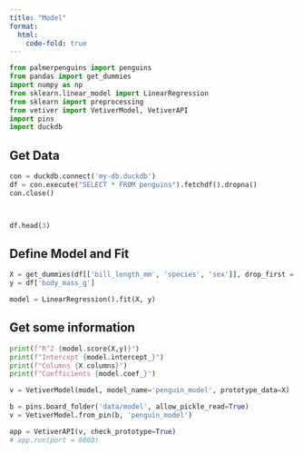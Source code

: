 ```yaml
---
title: "Model"
format:
  html:
    code-fold: true
---
```



```python
from palmerpenguins import penguins
from pandas import get_dummies
import numpy as np
from sklearn.linear_model import LinearRegression
from sklearn import preprocessing
from vetiver import VetiverModel, VetiverAPI
import pins
import duckdb
```

## Get Data


```python
con = duckdb.connect('my-db.duckdb')
df = con.execute("SELECT * FROM penguins").fetchdf().dropna()
con.close()



df.head(3)
```

## Define Model and Fit


```python
X = get_dummies(df[['bill_length_mm', 'species', 'sex']], drop_first = True)
y = df['body_mass_g']

model = LinearRegression().fit(X, y)
```

## Get some information


```python
print(f"R^2 {model.score(X,y)}")
print(f"Intercept {model.intercept_}")
print(f"Columns {X.columns}")
print(f"Coefficients {model.coef_}")
```

```python
v = VetiverModel(model, model_name='penguin_model', prototype_data=X)

b = pins.board_folder('data/model', allow_pickle_read=True)
v = VetiverModel.from_pin(b, 'penguin_model')

app = VetiverAPI(v, check_prototype=True)
# app.run(port = 8080)

```